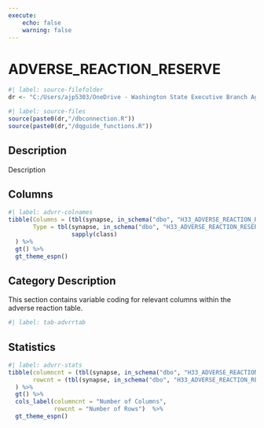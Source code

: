 ```yaml
---
execute:
    echo: false
    warning: false
---
```


# ADVERSE_REACTION_RESERVE {.unnumbered}

```r
#| label: source-filefolder
dr <- "C:/Users/ajp5303/OneDrive - Washington State Executive Branch Agencies/source_scripts"
```

```r
#| label: source-files
source(paste0(dr,"/dbconnection.R"))
source(paste0(dr,"/dqguide_functions.R"))
```

## Description

Description

## Columns

```r
#| label: advrr-colnames
tibble(Columns = (tbl(synapse, in_schema("dbo", "H33_ADVERSE_REACTION_RESERVE")) %>% colnames()),
       Type = tbl(synapse, in_schema("dbo", "H33_ADVERSE_REACTION_RESERVE")) %>% head(1) %>% as_tibble() %>%
                  sapply(class)
  ) %>%
  gt() %>%
  gt_theme_espn()
```

## Category Description

This section contains variable coding for relevant columns within the adverse reaction table.

```r
#| label: tab-advrrtab

```

## Statistics

```r
#| label: advrr-stats
tibble(columncnt = (tbl(synapse, in_schema("dbo", "H33_ADVERSE_REACTION_RESERVE")) %>% ncol()),
       rowcnt = (tbl(synapse, in_schema("dbo", "H33_ADVERSE_REACTION_RESERVE"))) %>% nrow2()
  ) %>%
  gt() %>%
  cols_label(columncnt = "Number of Columns",
             rowcnt = "Number of Rows")  %>%
  gt_theme_espn()
```
